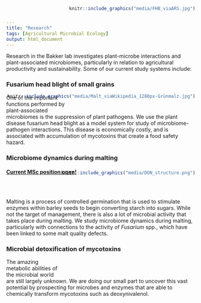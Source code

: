 ```yaml
---
title: "Research"
tags: [Agricultural Microbial Ecology]
output: html_document
---
```


Research in the Bakker lab investigates plant-microbe interactions and plant-associated microbiomes, particularly in relation to agricultural productivity and sustainability. Some of our current study systems include:

### Fusarium head blight of small grains  
<div style= "float:right;position: relative; top: -250px;">
```r
knitr::include_graphics("media/FHB_viaARS.jpg")
```
</div>
One of the important functions performed by plant-associated microbiomes is the suppression of plant pathogens. We use the plant disease fusarium head blight as a model system for study of microbiome-pathogen interactions. This disease is economically costly, and is associated with accumulation of mycotoxins that create a food safety hazard.  
  
  
### Microbiome dynamics during malting  
#### [Current MSc position open!](media/Fusarium_MaltingBarley_MScPosition_UManitoba.pdf)  
<div style= "float:right;position: relative; top: -250px;">
```r
knitr::include_graphics("media/Malt_viaWikipedia_1280px-Grünmalz.jpg")
```
</div>
Malting is a process of controlled germination that is used to stimulate enzymes within barley seeds to begin converting starch into sugars. While not the target of management, there is also a lot of microbial activity that takes place during malting. We study microbiome dynamics during malting, particularly with connections to the activity of *Fusarium* spp., which have been linked to some malt quality defects.  
  
  
### Microbial detoxification of mycotoxins  
<div style= "float:right;position: relative; top: -250px;">
```r
knitr::include_graphics("media/DON_structure.png")
```
</div>
The amazing metabolic abilities of the microbial world are still largely unknown. We are doing our small part to uncover this vast potential by prospecting for microbes and enzymes that are able to chemically transform mycotoxins such as deoxynivalenol.
